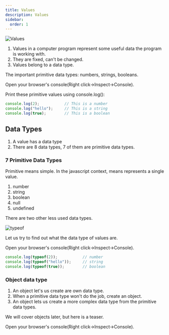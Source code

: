 ```yaml
---
title: Values
description: Values
sidebar:
  order: 1
---
```




![Values](https://user-images.githubusercontent.com/29270715/72415993-d455b000-379d-11ea-8cd0-3287b51a86e8.png)

1. Values in a computer program represent some useful data the program is working with.
2. They are fixed, can't be changed.
3. Values belong to a data type.

<Aside>
The important primitive data types: numbers, strings, booleans. 

Open your browser's console(Right click->Inspect->Console).

Print these primitive values using console.log():

```js
console.log(2);           // This is a number
console.log("hello");     // This is a string
console.log(true);        // This is a boolean
```
</Aside>



## Data Types
1. A value has a data type
2. There are 8 data types, 7 of them are primitive data types.

### 7 Primitive Data Types
Primitive means simple. In the javascript context, means represents a single value.

1. number
2. string
3. boolean
4. null
5. undefined

There are two other less used data types. 

![typeof](https://user-images.githubusercontent.com/29270715/72416480-d9672f00-379e-11ea-83d5-2e7219d1594f.png)

<Aside>
Let us try to find out what the data type of values are.

Open your browser's console(Right click->Inspect->Console).


```js
console.log(typeof(2));           // number
console.log(typeof("hello"));     // string
console.log(typeof(true));        // boolean
```
</Aside>


### Object data type

1. An object let's us create are own data type.
2. When a primitive data type won't do the job, create an object.
3. An object lets us create a more complex data type from the primitive data types.

<Aside>
We will cover objects later, but here is a teaser.

Open your browser's console(Right click->Inspect->Console).



</Aside>

